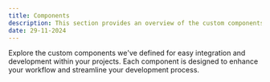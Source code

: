 ```yaml
---
title: Components
description: This section provides an overview of the custom components available in DocuBook.
date: 29-11-2024
---
```


Explore the custom components we've defined for easy integration and development within your projects. Each component is designed to enhance your workflow and streamline your development process.

<Outlet path="getting-started/components" />
